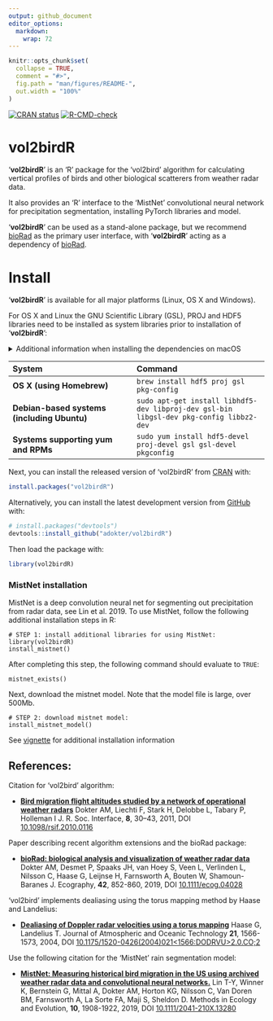 ```yaml
---
output: github_document
editor_options: 
  markdown: 
    wrap: 72
---
```


<!-- README.md is generated from README.Rmd. Please edit that file -->

```r
knitr::opts_chunk$set(
  collapse = TRUE,
  comment = "#>",
  fig.path = "man/figures/README-",
  out.width = "100%"
)
```

<!-- badges: start -->

[![CRAN
status](https://www.r-pkg.org/badges/version/vol2birdR)](https://cran.r-project.org/package=vol2birdR)
[![R-CMD-check](https://github.com/adokter/vol2birdR/workflows/R-CMD-check/badge.svg)](https://github.com/adokter/vol2birdR/actions)

<!-- badges: end -->

# vol2birdR

'**vol2birdR**' is an 'R' package for the 'vol2bird' algorithm for
calculating vertical profiles of birds and other biological scatterers
from weather radar data.

It also provides an 'R' interface to the 'MistNet' convolutional neural
network for precipitation segmentation, installing PyTorch libraries and
model.

'**vol2birdR**' can be used as a stand-alone package, but we recommend
[bioRad](https://adriaandokter.com/bioRad/) as the primary user
interface, with '**vol2birdR**' acting as a dependency of
[bioRad](https://adriaandokter.com/bioRad/).

# Install

'**vol2birdR**' is available for all major platforms (Linux, OS X and
Windows).

For OS X and Linux the GNU Scientific Library (GSL), PROJ and HDF5
libraries need to be installed as system libraries prior to installation
of '**vol2birdR**':

<details>

<summary>Additional information when installing the dependencies on
macOS</summary>

Since the installation process requires the [Homebrew](https://brew.sh/)
package manager you will have to install it. Open a terminal and issue
the following command:

      /bin/bash -c "$(curl -fsSL https://raw.githubusercontent.com/Homebrew/install/HEAD/install.sh)"

When the installation has completed it will print out some additional
information that is essential to follow.

    ==> Next steps:
    - Run these two commands in your terminal to add Homebrew to your PATH:
        echo 'eval "$(/opt/homebrew/bin/brew shellenv)"' >> /Users/anders/.zprofile
        eval "$(/opt/homebrew/bin/brew shellenv)"
    - Run brew help to get started
    - Further documentation:
        https://docs.brew.sh

You need to ensure that you follow the above two commands. The first one
will add the necessary environment variables to your user

        echo 'eval "$(/opt/homebrew/bin/brew shellenv)"' >> /Users/anders/.zprofile

The second command will ensure that you get the necessary environment
variables into the terminal where you ran the installation process of
Homebrew.

        eval "$(/opt/homebrew/bin/brew shellenv)"

</details>

| System                                      | Command                                                                      |
|:----------------------------------|:------------------------------------|
| **OS X (using Homebrew)**                   | `brew install hdf5 proj gsl pkg-config`                                                 |
| **Debian-based systems (including Ubuntu)** | `sudo apt-get install libhdf5-dev libproj-dev gsl-bin libgsl-dev pkg-config libbz2-dev` |
| **Systems supporting yum and RPMs**         | `sudo yum install hdf5-devel proj-devel gsl gsl-devel pkgconfig`                        |

Next, you can install the released version of 'vol2birdR' from
[CRAN](https://CRAN.R-project.org) with:

```r
install.packages("vol2birdR")
```

Alternatively, you can install the latest development version from
[GitHub](https://github.com/adokter/bioRad) with:

```r
# install.packages("devtools")
devtools::install_github("adokter/vol2birdR")
```

Then load the package with:

```r
library(vol2birdR)
```

### MistNet installation

MistNet is a deep convolution neural net for segmenting out precipitation from radar data, see Lin et al. 2019. To use MistNet, follow the following additional installation steps in R:

```
# STEP 1: install additional libraries for using MistNet:
library(vol2birdR)
install_mistnet()
```
After completing this step, the following command should evaluate to `TRUE`:
```
mistnet_exists()
```
Next, download the mistnet model. Note that the model file is large, over 500Mb.

```
# STEP 2: download mistnet model:
install_mistnet_model()
```
See [vignette](https://adriaandokter.com/vol2birdR/articles/vol2birdR.html) for additional installation information

## References:

Citation for 'vol2bird' algorithm:

-   [**Bird migration flight altitudes studied by a network of
    operational weather
    radars**](https://doi.org/10.1098/rsif.2010.0116) Dokter AM, Liechti
    F, Stark H, Delobbe L, Tabary P, Holleman I J. R. Soc. Interface,
    **8**, 30--43, 2011, DOI
    [10.1098/rsif.2010.0116](https://doi.org/10.1098/rsif.2010.0116)

Paper describing recent algorithm extensions and the bioRad package:

-   [**bioRad: biological analysis and visualization of weather radar
    data**](https://doi.org/10.1111/ecog.04028) Dokter AM, Desmet P,
    Spaaks JH, van Hoey S, Veen L, Verlinden L, Nilsson C, Haase G,
    Leijnse H, Farnsworth A, Bouten W, Shamoun-Baranes J. Ecography,
    **42**, 852-860, 2019, DOI
    [10.1111/ecog.04028](https://doi.org/10.1111/ecog.04028)

'vol2bird' implements dealiasing using the torus mapping method by Haase
and Landelius:

-   [**Dealiasing of Doppler radar velocities using a torus
    mapping**](https://doi.org/10.1175/1520-0426(2004)021%3C1566:DODRVU%3E2.0.CO;2)
    Haase G, Landelius T. Journal of Atmospheric and Oceanic Technology
    **21**, 1566-1573, 2004, DOI
    [10.1175/1520-0426(2004)021\<1566:DODRVU\>2.0.CO;2](https://doi.org/10.1175/1520-0426(2004)021%3C1566:DODRVU%3E2.0.CO;2)

Use the following citation for the 'MistNet' rain segmentation model:

-   [**MistNet: Measuring historical bird migration in the US using
    archived weather radar data and convolutional neural
    networks.**](https://doi.org/10.1111/2041-210X.13280) Lin T-Y,
    Winner K, Bernstein G, Mittal A, Dokter AM, Horton KG, Nilsson C,
    Van Doren BM, Farnsworth A, La Sorte FA, Maji S, Sheldon D. Methods
    in Ecology and Evolution, **10**, 1908-1922, 2019, DOI
    [10.1111/2041-210X.13280](https://doi.org/10.1111/2041-210X.13280)
